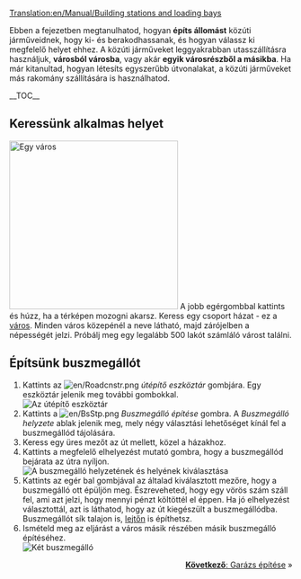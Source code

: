 [[Translation:en/Manual/Building stations and loading bays]]
{{hu/Oktatás}}

Ebben a fejezetben megtanulhatod, hogyan '''építs állomást''' közúti járműveidnek, hogy ki- és berakodhassanak, és hogyan válassz ki megfelelő helyet ehhez. A közúti járműveket leggyakrabban utasszállításra használjuk, '''városból városba''', vagy akár '''egyik városrészből a másikba'''. Ha már kitanultad, hogyan létesíts egyszerűbb útvonalakat, a közúti járműveket más rakomány szállítására is használhatod.

__TOC__

==Keressünk alkalmas helyet==
[[File:en/Tutorial bus 1.png|thumb|300px|left|Egy város]]
A jobb egérgombbal kattints és húzz, ha a térképen mozogni akarsz. Keress egy csoport házat - ez a [[hu/Manual/Települések|város]]. Minden város közepénél a neve látható, majd zárójelben a népességét jelzi. Próbálj meg egy legalább 500 lakót számláló várost találni.
<br clear="left" />

==Építsünk buszmegállót==
# Kattints az [[File:en/Roadcnstr.png]] ''útépítő eszköztár'' gombjára. Egy eszköztár jelenik meg további gombokkal.<br/>[[File:hu/Road construction.png|none|frame|Az útépítő eszköztár]]
# Kattints a [[File:en/BsStp.png]] ''Buszmegálló építése'' gombra. A ''Buszmegálló helyzete'' ablak jelenik meg, mely négy választási lehetőséget kínál fel a buszmegállód tájolására.
# Keress egy üres mezőt az út mellett, közel a házakhoz.
# Kattints a megfelelő elhelyezést mutató gombra, hogy a buszmegállód bejárata az útra nyíljon.<br/>[[File:en/Tutorial bus 2.png|frame|none|A buszmegálló helyzetének és helyének kiválasztása]]
# Kattints az egér bal gombjával az általad kiválasztott mezőre, hogy a buszmegálló ott épüljön meg. Észreveheted, hogy egy vörös szám száll fel, ami azt jelzi, hogy mennyi pénzt költöttél el éppen. Ha jó elhelyezést választottál, azt is láthatod, hogy az út kiegészült a buszmegállódba. Buszmegállót sík talajon is, [[hu/Archive/Manual/Settings/Építkezés lejtőkön|lejtőn]] is építhetsz.
# Ismételd meg az eljárást a város másik részében másik buszmegálló építéséhez.<br/>[[File:en/Tutorial bus 3.png|frame|none|Két buszmegálló]]

<span style="float: right">[[hu/Manual/Garázs építése|'''Következő''': Garázs építése]] &raquo;</span>
